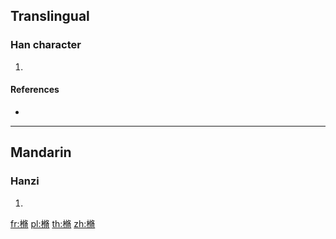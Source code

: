 ==Translingual==

===Han character===
{{Han char|rn=75|rad=木|as=11|sn=15|four=47927|canj=DOLB|ids=⿰木脩}}

# {{defn|Han|sort=木11}}

====References====
* {{Han ref|kx=0549.080|dkj=15407|dj=0937.070|hdz=21280.130|uh=6A07|ud=27143|bh=E5ED|bd=58861}}

----

==Mandarin==

===Hanzi===
{{cmn-hanzi|pin=[[xiū]] ([[xiu1]])|wg=hsiu<sup>1</sup>}}

# {{defn|lang=cmn|sort=木11}}

[[fr:樇]]
[[pl:樇]]
[[th:樇]]
[[zh:樇]]